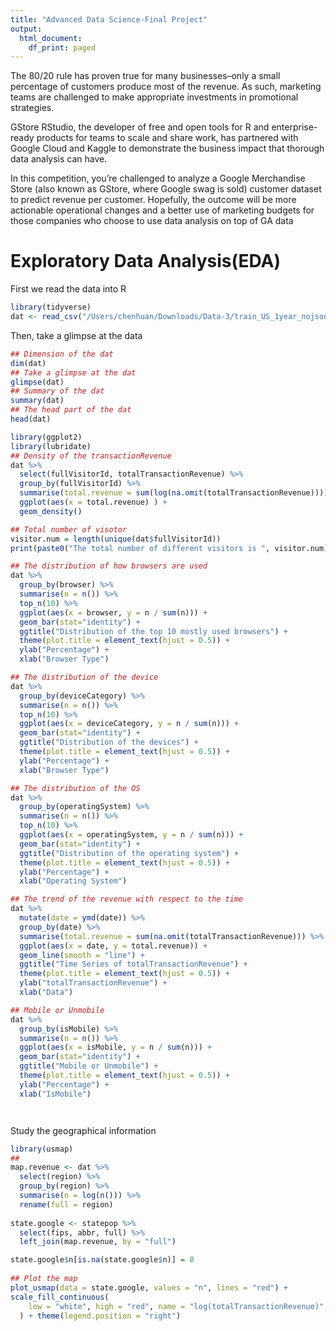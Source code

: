 ```yaml
---
title: "Advanced Data Science-Final Project"
output:
  html_document:
    df_print: paged
---
```


The 80/20 rule has proven true for many businesses–only a small percentage of customers produce most of the revenue. As such, marketing teams are challenged to make appropriate investments in promotional strategies.

GStore
RStudio, the developer of free and open tools for R and enterprise-ready products for teams to scale and share work, has partnered with Google Cloud and Kaggle to demonstrate the business impact that thorough data analysis can have.

In this competition, you’re challenged to analyze a Google Merchandise Store (also known as GStore, where Google swag is sold) customer dataset to predict revenue per customer. Hopefully, the outcome will be more actionable operational changes and a better use of marketing budgets for those companies who choose to use data analysis on top of GA data

# Exploratory Data Analysis(EDA)
First we read the data into R
```r
library(tidyverse)
dat <- read_csv("/Users/chenhuan/Downloads/Data-3/train_US_1year_nojson.csv")
```
Then, take a glimpse at the data
```r
## Dimension of the dat
dim(dat)
## Take a glimpse at the dat
glimpse(dat)
## Summary of the dat
summary(dat)
## The head part of the dat
head(dat)

```
```r
library(ggplot2)
library(lubridate)
## Density of the transactionRevenue
dat %>% 
  select(fullVisitorId, totalTransactionRevenue) %>%
  group_by(fullVisitorId) %>% 
  summarise(total.revenue = sum(log(na.omit(totalTransactionRevenue)))) %>% 
  ggplot(aes(x = total.revenue) ) + 
  geom_density()

## Total number of visotor
visitor.num = length(unique(dat$fullVisitorId))
print(paste0("The total number of different visitors is ", visitor.num))

## The distribution of how browsers are used
dat %>% 
  group_by(browser) %>%
  summarise(n = n()) %>%
  top_n(10) %>%
  ggplot(aes(x = browser, y = n / sum(n))) +
  geom_bar(stat="identity") + 
  ggtitle("Distribution of the top 10 mostly used browsers") + 
  theme(plot.title = element_text(hjust = 0.5)) + 
  ylab("Percentage") + 
  xlab("Browser Type")

## The distribution of the device
dat %>% 
  group_by(deviceCategory) %>%
  summarise(n = n()) %>%
  top_n(10) %>%
  ggplot(aes(x = deviceCategory, y = n / sum(n))) +
  geom_bar(stat="identity") + 
  ggtitle("Distribution of the devices") + 
  theme(plot.title = element_text(hjust = 0.5)) + 
  ylab("Percentage") + 
  xlab("Browser Type")

## The distribution of the OS
dat %>% 
  group_by(operatingSystem) %>%
  summarise(n = n()) %>%
  top_n(10) %>%
  ggplot(aes(x = operatingSystem, y = n / sum(n))) +
  geom_bar(stat="identity") + 
  ggtitle("Distribution of the operating system") + 
  theme(plot.title = element_text(hjust = 0.5)) + 
  ylab("Percentage") + 
  xlab("Operating System")

## The trend of the revenue with respect to the time 
dat %>% 
  mutate(date = ymd(date)) %>%
  group_by(date) %>%
  summarise(total.revenue = sum(na.omit(totalTransactionRevenue))) %>%
  ggplot(aes(x = date, y = total.revenue)) + 
  geom_line(smooth = "line") + 
  ggtitle("Time Series of totalTransactionRevenue") + 
  theme(plot.title = element_text(hjust = 0.5)) + 
  ylab("totalTransactionRevenue") + 
  xlab("Data")

## Mobile or Unmobile
dat %>% 
  group_by(isMobile) %>%
  summarise(n = n()) %>%
  ggplot(aes(x = isMobile, y = n / sum(n))) +
  geom_bar(stat="identity") + 
  ggtitle("Mobile or Unmobile") + 
  theme(plot.title = element_text(hjust = 0.5)) + 
  ylab("Percentage") + 
  xlab("IsMobile")




```

Study the geographical information
```r
library(usmap)
## 
map.revenue <- dat %>% 
  select(region) %>%
  group_by(region) %>%
  summarise(n = log(n())) %>% 
  rename(full = region)
  
state.google <- statepop %>% 
  select(fips, abbr, full) %>%
  left_join(map.revenue, by = "full")

state.google$n[is.na(state.google$n)] = 0
  
## Plot the map
plot_usmap(data = state.google, values = "n", lines = "red") + 
scale_fill_continuous(
    low = "white", high = "red", name = "log(totalTransactionRevenue)", label = scales::comma
  ) + theme(legend.position = "right")

```





